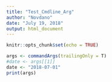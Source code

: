 ```yaml
---
title: "Test_Cmdline_Arg"
author: "Novdano"
date: "July 19, 2018"
output: html_document
---
```


```r
knitr::opts_chunk$set(echo = TRUE)
```

```r
args <- commandArgs(trailingOnly = T)
#date <- args[[1]]
date <- "2018-07-01"
print(args)
```

